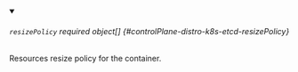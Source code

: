 


<details className="config-field" data-expandable="true" open>
<summary>

###### `resizePolicy` <span className="config-field-required" data-required="false">required</span> <span className="config-field-type">object[]</span> <span className="config-field-default"></span> <span className="config-field-enum"></span> {#controlPlane-distro-k8s-etcd-resizePolicy}

Resources resize policy for the container.

</summary>

<PartialResizepolicyreference />


</details>
